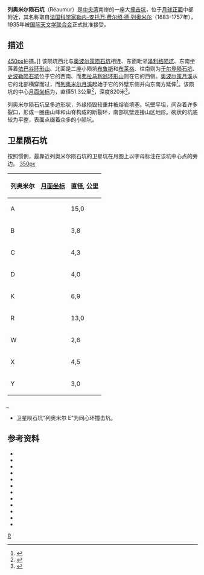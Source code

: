 {{lunar crater data|
 image=Normal Reamur LO iv 101 h3.jpg|260px|
 caption=[[月球轨道器4号|月球轨道器4号]]拍摄，中间是列奥米尔陨石坑，左上为[[奥波尔策陨石坑|奥波尔策陨石坑]]。|
 latitude=2.4|
 N_or_S=S|
 longitude=0.7|
 E_or_W=E|
 diameter=51.3公里|
 depth=820米|
 colong=0|
 eponym=[[勒内·列奥米尔|勒内·列奥米尔]]}}
'''列奥米尔陨石坑'''（Réaumur）是[[中央湾|中央湾]]南岸的一座大[[撞击坑|撞击坑]]，位于[[月球正面|月球正面]]中部附近，其名称取自[[法国|法国]][[科学家|科学家]][[勒内-安托万·费尔绍·德·列奥米尔|勒内-安托万·费尔绍·德·列奥米尔]]（1683-1757年），1935年被[[国际天文学联合会|国际天文学联合会]]正式批准接受。

==描述==
[[image:Réaumur_+_Oppolzer_-_LROC_-_WAC.JPG|450px]]拍摄。]]
该陨坑西北与[[奥波尔策陨石坑|奥波尔策陨石坑]]相连、东面毗邻[[泽利格陨坑|泽利格陨坑]]、东南坐落着[[依巴谷环形山|依巴谷环形山]]、北面是二座小陨坑[[布鲁斯环形山|布鲁斯]]和[[布莱格陨石坑|布莱格]]、往南则为[[于尔登陨石坑|于尔登陨石坑]]、[[史波勒陨石坑|史波勒陨石坑]]位于它的西南、而[[弗拉马利翁环形山|弗拉马利翁环形山]]则在它的西侧。[[奥波尔策月溪|奥波尔策月溪]]从它的北部横穿而过，而[[列奥米尔月溪|列奥米尔月溪]]起始于它的外壁东侧并向东南方延伸<ref>{{Cite web |url=http://planetarynames.wr.usgs.gov/images/Lunar/lac_77_lo.pdf |title=Crater Réaumur at LAC-77 Map |access-date=2016-05-20 |archive-date=2013-02-20 |archive-url=https://web.archive.org/web/20130220184842/http://planetarynames.wr.usgs.gov/images/Lunar/lac_77_lo.pdf |dead-url=no }}</ref>。该陨坑的中心[[月面坐标|月面坐标]]为{{Coord|2.45|S|0.73|E|globe:Moon|nogoogle=1|noosm=1}}，直径51.3公里<ref name="IAU">{{Cite web |url=http://planetarynames.wr.usgs.gov/Feature/5251 |title=Directory International Astronomical Union |access-date=2016-05-20 |archive-date=2021-11-25 |archive-url=https://web.archive.org/web/20211125111214/https://planetarynames.wr.usgs.gov/Feature/5251 |dead-url=no }}</ref>，深度820米<ref>{{Cite web |url=http://fisherka.csolutionshosting.net/astronote/plan/craterdepth/html/CraterDepthFeatureNameWestfall.html |title=John E. Westfall's Atlas of the Lunar Terminator, Cambridge Univ. Press (2000) |accessdate=2016-05-20 |archive-date=2014-12-18 |archive-url=https://archive.today/20141218234310/http://fisherka.csolutionshosting.net/astronote/plan/craterdepth/html/CraterDepthFeatureNameWestfall.html |dead-url=no }}</ref>。

列奥米尔陨石坑呈多边形状，外缘损毁较重并被熔岩填塞。坑壁平坦，间杂着许多裂口，形成一圈由山峰和山脊构成的断裂环，南部坑壁连接山区地形。碗状的坑底较为平整，表面点缀着众多的小陨坑。

==卫星陨石坑==
按照惯例，最靠近列奥米尔陨石坑的卫星坑在月图上以字母标注在该坑中心点的旁边。
[[image:Reaumur_lunar_crater_map.jpg|350px]]
{| class="wikitable" align="center"
! 列奥米尔
! class="unsortable" | [[月面坐标|月面坐标]]
! 直径, 公里
|-
|A
|{{Coord|4.33|S|0.21|E|globe:moon|nogoogle=1|noosm=1|name= Réaumur A}}
|15,0
|-
|B
|{{Coord|4.26|S|0.83|E|globe:moon|nogoogle=1|noosm=1|name= Réaumur B}}
|3,8
|-
|C
|{{Coord|3.5|S|0.21|E|globe:moon|nogoogle=1|noosm=1|name= Réaumur C}}
|4,3
|-
|D
|{{Coord|0.24|S|2.76|E|globe:moon|nogoogle=1|noosm=1|name= Réaumur D}}
|4,0
|-
|K
|{{Coord|3.82|S|1.01|E|globe:moon|nogoogle=1|noosm=1|name= Réaumur K}}
|6,9
|-
|R
|{{Coord|3.51|S|2.1|E|globe:moon|nogoogle=1|noosm=1|name= Réaumur R}}
|13,0
|-
|W
|{{Coord|3.25|S|2.74|E|globe:moon|nogoogle=1|noosm=1|name= Réaumur W}}
|2,6
|-
|X
|{{Coord|2.92|S|0.65|E|globe:moon|nogoogle=1|noosm=1|name= Réaumur X}}
|4,5
|-
|Y
|{{Coord|1.3|S|0.54|E|globe:moon|nogoogle=1|noosm=1|name= Réaumur Y}}
|3,0
|}̪{{clear}}
* 卫星陨石坑"列奥米尔 E"为同心环撞击坑。

==参考资料==
{{Reflist}}
{{refbegin}}
* {{cite book
  | last1 = Andersson
  | first1 = L. E.
  | last2 = Whitaker
  | first2 = E. A.
  | authorlink2 = Ewen Whitaker
  | date = 1982
  | title = [[NASA|NASA]] Catalogue of Lunar Nomenclature
  | publisher = NASA RP-1097
  | ref = harv
  }}
* {{cite web
  | last = Blue
  | first = Jennifer
  | date = July 25, 2007
  | title = Gazetteer of Planetary Nomenclature
  | publisher = [[United_States_Geological_Survey|USGS]]
  | url = http://planetarynames.wr.usgs.gov/
  | accessdate = 2007-08-05
  | ref = harv
  | archive-date = 2015-05-26
  | archive-url = https://web.archive.org/web/20150526164842/http://planetarynames.wr.usgs.gov/
  | dead-url = no
  }}
* {{cite book
  | last1 = Bussey
  | first1 = B.
  | authorlink1 = Ben Bussey
  | last2 = Spudis
  | first2 = P.
  | authorlink2 = Paul Spudis
  | date = 2004
  | title = The Clementine Atlas of the Moon
  | publisher = Cambridge University Press
  | location = New York
  | isbn = 978-0-521-81528-4
  | ref = harv
  }}
* {{cite book
  | last1 = Cocks
  | first1 = Elijah E.
  | last2 = Cocks
  | first2 = Josiah C.
  | date = 1995
  | title = Who's Who on the Moon: A Biographical Dictionary of Lunar Nomenclature
  | url = https://archive.org/details/isbn_9780936389271
  | publisher = Tudor Publishers
  | isbn = 978-0-936389-27-1
  | ref = harv
  }}
* {{cite web
  | last = McDowell
  | first = Jonathan
  | date = July 15, 2007
  | url = http://host.planet4589.org/astro/lunar/
  | title = Lunar Nomenclature
  | publisher = Jonathan's Space Report
  | accessdate = 2007-10-24
  | ref = harv
  | archive-date = 2015-01-12
  | archive-url = https://web.archive.org/web/20150112233439/http://host.planet4589.org/astro/lunar/
  | dead-url = no
  }}
* {{cite journal| last1 = Menzel| first1 = D. H.| last2 = Minnaert| first2 = M.| last3 = Levin| first3 = B.| last4 = Dollfus| first4 = A.| last5 = Bell| first5 = B.| title = Report on Lunar Nomenclature by the Working Group of Commission 17 of the IAU| doi = 10.1007/BF00171763| journal = Space Science Reviews| volume = 12| issue = 2| pages = 136–186| date = 1971| bibcode = 1971SSRv...12..136M| ref = harv}}
* {{cite book
  | first = Patrick
  | last = Moore
  | authorlink = Patrick Moore
  | date = 2001
  | title = On the Moon
  | url = https://archive.org/details/patrickmooreonmo00patr
  | publisher = Sterling Publishing Co.
  | isbn = 978-0-304-35469-6
  | ref = harv
  }}
* {{cite book
  | first = Fred W.
  | last = Price
  | date = 1988
  | title = The Moon Observer's Handbook
  | publisher = Cambridge University Press
  | isbn = 978-0-521-33500-3
  | ref = harv
  }}
* {{cite book
  | last = Rükl
  | first = Antonín
  | authorlink = Antonín Rükl
  | date = 1990
  | title = Atlas of the Moon
  | publisher = Kalmbach Books
  | isbn = 978-0-913135-17-4
  | ref = harv
  }}
* {{cite book
  | last = Webb
  | first = Rev. T. W.
  | authorlink = Thomas William Webb
  | date = 1962
  | title = Celestial Objects for Common Telescopes
  | url = https://archive.org/details/celestialobjects00webb
  | edition = 6th revised
  | publisher = Dover
  | isbn = 978-0-486-20917-3
  | ref = harv
  }}
* {{cite book
  | first = Ewen A.
  | last = Whitaker
  | authorlink = Ewen Whitaker
  | date = 1999
  | title = Mapping and Naming the Moon
  | publisher = Cambridge University Press
  | isbn = 978-0-521-62248-6
  | ref = harv
  }}
* {{cite book
  | first = Peter T.
  | last = Wlasuk
  | date = 2000
  | title = Observing the Moon
  | publisher = Springer
  | isbn = 978-1-85233-193-1
  | ref = harv
 }}
{{refend}}

[[Category:月球环形山|R]]
{{月球環形山 (R-S)}}
